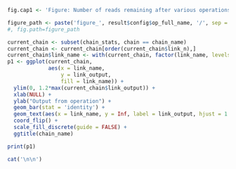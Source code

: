 
```r
fig.cap1 <- 'Figure: Number of reads remaining after various operations.'

figure_path <- paste('figure_', result$config$op_full_name, '/', sep = '')
#, fig.path=figure_path
```

```r
current_chain <- subset(chain_stats, chain == chain_name)
current_chain <- current_chain[order(current_chain$link_n),]
current_chain$link_name <- with(current_chain, factor(link_name, levels = rev(link_name)))
p1 <- ggplot(current_chain,
             aes(x = link_name,
                 y = link_output,
                 fill = link_name)) +
  ylim(0, 1.2*max(current_chain$link_output)) +
  xlab(NULL) +
  ylab("Output from operation") +
  geom_bar(stat = 'identity') +
  geom_text(aes(x = link_name, y = Inf, label = link_output, hjust = 1.025, vjust = 0.5)) +
  coord_flip() +
  scale_fill_discrete(guide = FALSE) +
  ggtitle(chain_name)
```

```r
print(p1)
```

```r
cat('\n\n')
```

